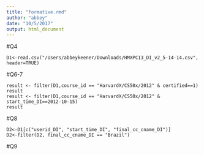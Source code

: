 ```yaml
---
title: "formative.rmd"
author: "abbey"
date: "10/5/2017"
output: html_document
---
```


#Q4
```{}
D1<-read.csv("/Users/abbeykeener/Downloads/HMXPC13_DI_v2_5-14-14.csv", header=TRUE)

```

#Q6-7
```{}
result <- filter(D1,course_id == "HarvardX/CS50x/2012" & certified==1)
result
result <- filter(D1,course_id == "HarvardX/CS50x/2012" & start_time_DI==2012-10-15)
result
```

#Q8
```{}
D2<-D1[c("userid_DI", "start_time_DI", "final_cc_cname_DI")]
D2<-filter(D2, final_cc_cname_DI == "Brazil")
```

#Q9
```{}
  
```